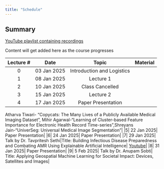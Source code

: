 ```yaml
---
title: "Schedule"
---
```


::: {.callout-tip}
## Summary
[YouTube playlist containing recordings](https://www.youtube.com/@SustainabilityLab-SL)


Content will get added here as the course progresses

:::


| Lecture # |    Date     | Topic          | Material | 
| :------: | :--------: | :-------------------------: |:---------------:| 
|     0     | 03 Jan 2025 | Introduction and Logistics |  
|1| 08 Jan 2025| Lecture 1|
|2| 10 Jan 2025| Class Cancelled|
|3| 15 Jan 2025| Lecture 2|
|4| 17 Jan 2025| Paper Presentation|
Atharva Tiwari- "Copycats: The Many Lives of a Publicly Available Medical Imaging Dataset",
Mihir Agarwal-"Learning of Cluster-based Feature Importance for Electronic Health Record Time-series",Shreyans Jain-"UniverSeg: Universal Medical Image Segmentation"|
|5| 22 Jan 2025| Paper Presentation|
|6| 24 Jan 2025| Paper Presentation|
|7| 29 Jan 2025| Talk by Dr. Tavpritesh Sethi|Title: Building Infectious Disease Preparedness and Combating AMR Using Explainable Artificial Intelligence| <a href="https://www.youtube.com/watch?v=KeQ7gTXpA1M" target="_blank">Youtube</a>|
|8| 31 Jan 2025| Paper Presentation|
|9| 5 Feb 2025| Talk by Dr. Anupam Sobti| Title: Applying Geospatial Machine Learning for Societal Impact: Devices, Satellites and Images|
